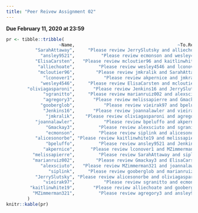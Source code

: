 ```yaml
---
title: "Peer Reivew Assignment 02"
---
```


__Due February 11, 2020 at 23:59__


```r
pr <- tibble::tribble(
                    ~Name,                                       ~To.Review,                                               ~Will.Review,
           "SarahAttaway",     "Please review JerrySlutsky and alliechoate",    "You will be reviewed by melissapierre and mcloutier96",
             "ansley9521",          "Please review ecmonson and wesley4546",       "You will be reviewed by bpeluffo and MZimmerman321",
           "ElisaCarsten",   "Please review mcloutier96 and kaitlinwhite19",     "You will be reviewed by wesley4546 and marianruiz002",
            "alliechoate",         "Please review wesley4546 and lconover1",  "You will be reviewed by kaitlinwhite19 and SarahAttaway",
            "mcloutier96",        "Please review jmkralik and SarahAttaway",      "You will be reviewed by ElisaCarsten and wesley4546",
              "lconover1",           "Please review akpernice and jmkralik",        "You will be reviewed by akpernice and alliechoate",
             "wesley4546",     "Please review ElisaCarsten and mcloutier96",       "You will be reviewed by alliechoate and ansley9521",
        "oliviagasparoni",       "Please review Jenkins16 and JerrySlutsky",        "You will be reviewed by jmkralik and JerrySlutsky",
              "sgranitto",     "Please review marianruiz002 and alexsciuto",           "You will be reviewed by vieirak97 and Gmackay3",
              "agregory3",       "Please review melissapierre and Gmackay3",       "You will be reviewed by MZimmerman321 and jmkralik",
             "gooberglob",           "Please review vieirak97 and bpeluffo",       "You will be reviewed by siplink and kaitlinwhite19",
              "Jenkins16",       "Please review joannalawler and vieirak97",     "You will be reviewed by oliviagasparoni and bpeluffo",
               "jmkralik",    "Please review oliviagasparoni and agregory3",        "You will be reviewed by mcloutier96 and lconover1",
           "joannalawler",           "Please review bpeluffo and akpernice",         "You will be reviewed by Jenkins16 and alexsciuto",
               "Gmackay3",         "Please review alexsciuto and sgranitto",      "You will be reviewed by marianruiz002 and agregory3",
               "ecmonson",         "Please review siplink and alicesonorbe",         "You will be reviewed by ansley9521 and vieirak97",
           "alicesonorbe", "Please review kaitlinwhite19 and melissapierre",        "You will be reviewed by JerrySlutsky and ecmonson",
               "bpeluffo",         "Please review ansley9521 and Jenkins16",      "You will be reviewed by joannalawler and gooberglob",
              "akpernice",      "Please review lconover1 and MZimmerman321",       "You will be reviewed by lconover1 and joannalawler",
          "melissapierre",         "Please review SarahAttaway and siplink",       "You will be reviewed by agregory3 and alicesonorbe",
          "marianruiz002",        "Please review Gmackay3 and ElisaCarsten",            "You will be reviewed by sgranitto and siplink",
             "alexsciuto",   "Please review MZimmerman321 and joannalawler",           "You will be reviewed by Gmackay3 and sgranitto",
                "siplink",     "Please review gooberglob and marianruiz002",       "You will be reviewed by ecmonson and melissapierre",
           "JerrySlutsky", "Please review alicesonorbe and oliviagasparoni", "You will be reviewed by SarahAttaway and oliviagasparoni",
              "vieirak97",           "Please review sgranitto and ecmonson",         "You will be reviewed by gooberglob and Jenkins16",
         "kaitlinwhite19",       "Please review alliechoate and gooberglob",    "You will be reviewed by alicesonorbe and ElisaCarsten",
          "MZimmerman321",         "Please review agregory3 and ansley9521",         "You will be reviewed by alexsciuto and akpernice"
        )
knitr::kable(pr)
```
